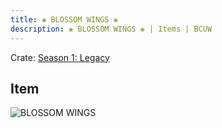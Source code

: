```yaml
---
title: ❀ BLOSSOM WINGS ❀
description: ❀ BLOSSOM WINGS ❀ | Items | BCUW
---
```


Crate: [Season 1: Legacy](/crates/season/s1/)

## Item
![BLOSSOM WINGS](https://cdn.bcuw.xyz/2D/legacy/blossom_wings.png)